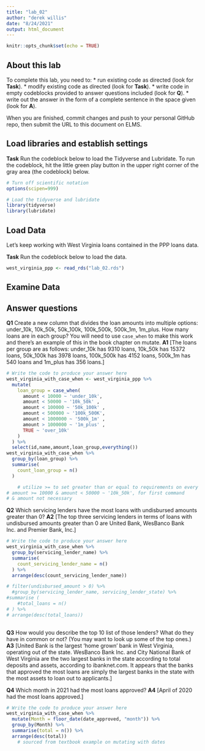 ```yaml
---
title: "lab_02"
author: "derek willis"
date: "8/24/2021"
output: html_document
---
```


```r
knitr::opts_chunk$set(echo = TRUE)
```

## About this lab

To complete this lab, you need to:
* run existing code as directed (look for **Task**).
* modify existing code as directed (look for **Task**).
* write code in empty codeblocks provided to answer questions included (look for **Q**).
* write out the answer in the form of a complete sentence in the space given (look for **A**).

When you are finished, commit changes and push to your personal GitHub repo, then submit the URL to this document on ELMS.

## Load libraries and establish settings

**Task** Run the codeblock below to load the Tidyverse and Lubridate. To run the codeblock, hit the little green play button in the upper right corner of the gray area (the codeblock) below.

```r
# Turn off scientific notation
options(scipen=999)

# Load the tidyverse and lubridate
library(tidyverse)
library(lubridate)
```

## Load Data

Let's keep working with West Virginia loans contained in the PPP loans data.  

**Task** Run the codeblock below to load the data.

```r
west_virginia_ppp <- read_rds("lab_02.rds")
```

## Examine Data

## Answer questions

**Q1** Create a new column that divides the loan amounts into multiple options: under_10k, 10k_50k, 50k_100k, 100k_500k, 500k_1m, 1m_plus. How many loans are in each group? You will need to use `case_when` to make this work and there's an example of this in the book chapter on mutate.
**A1** [The loans per group are as follows: under_10k has 9310 loans, 10k_50k has 15372 loans, 50k_100k has 3978 loans, 100k_500k has 4152 loans, 500k_1m has 540 loans and 1m_plus has 356 loans.]

```r
# Write the code to produce your answer here
west_virginia_with_case_when <- west_virginia_ppp %>%
  mutate(
    loan_group = case_when(
      amount < 10000 ~ 'under_10k',
      amount < 50000 ~ '10k_50k' ,
      amount < 100000 ~ '50k_100k' ,
      amount < 500000 ~ '100k_500K',
      amount < 1000000 ~ '500k_1m' ,
      amount > 1000000 ~ '1m_plus' ,
      TRUE ~ 'over_10k'
    )
  ) %>% 
  select(id,name,amount,loan_group,everything())
west_virginia_with_case_when %>%
  group_by(loan_group) %>%
  summarise(
    count_loan_group = n()
  )

    # utilize >= to set greater than or equal to requirements on every data group
# amount >= 10000 & amount < 50000 ~ '10k_50k', for first command
# & amount not necessary
```

**Q2** Which servicing lenders have the most loans with undisbursed amounts greater than 0?
**A2** [The top three servicing lenders in terms of loans with undisbursed amounts greater than 0 are United Bank, WesBanco Bank Inc. and Premier Bank, Inc.]
```r
# Write the code to produce your answer here
west_virginia_with_case_when %>%
  group_by(servicing_lender_name) %>%
  summarise(
    count_servicing_lender_name = n()
  ) %>%
  arrange(desc(count_servicing_lender_name))

# filter(undisbursed_amount > 0) %>%
  #group_by(servicing_lender_name, servicing_lender_state) %>%
#summarise (
    #total_loans = n()
# ) %>%
# arrange(desc(total_loans))
  
```

**Q3** How would you describe the top 10 list of those lenders? What do they have in common or not? (You may want to look up some of the top ones.)
**A3** [United Bank is the largest 'home grown' bank in West Virginia, operating out of the state. WesBanco Bank Inc. and City National Bank of West Virginia are the two largest banks in the state according to total deposits and assets, according to ibanknet.com. It appears that the banks that approved the most loans are simply the largest banks in the state with the most assets to loan out to applicants.]

**Q4** Which month in 2021 had the most loans approved?
**A4** [April of 2020 had the most loans approved.]

```r
# Write the code to produce your answer here
west_virginia_with_case_when %>%
  mutate(Month = floor_date(date_approved, "month")) %>%
  group_by(Month) %>%
  summarise(total = n()) %>%
  arrange(desc(total))
    # sourced from textbook example on mutating with dates
```
